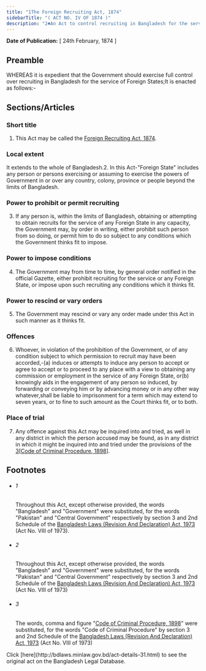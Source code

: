 ```yaml
---
title: "1The Foreign Recruiting Act, 1874"
sidebarTitle: "( ACT NO. IV OF 1874 )"
description: "2♣An Act to control recruiting in Bangladesh for the service of Foreign States."
---
```


**Date of Publication:** [ 24th February, 1874 ]

## Preamble

WHEREAS it is expedient that the Government should exercise full control over recruiting in Bangladesh for the service of Foreign States;It is enacted as follows:-

## Sections/Articles

### Short title

1. This Act may be called the [Foreign Recruiting Act, 1874](/act-31.html "Foreign Recruiting Act, 1874").

### Local extent

It extends to the whole of Bangladesh.2. In this Act-"Foreign State" includes any person or persons exercising or assuming to exercise the powers of Government in or over any country, colony, province or people beyond the limits of Bangladesh.

### Power to prohibit or permit recruiting

3. If any person is, within the limits of Bangladesh, obtaining or attempting to obtain recruits for the service of any Foreign State in any capacity, the Government may, by order in writing, either prohibit such person from so doing, or permit him to do so subject to any conditions which the Government thinks fit to impose.

### Power to impose conditions

4. The Government may from time to time, by general order notified in the official Gazette, either prohibit recruiting for the service or any Foreign State, or impose upon such recruiting any conditions which it thinks fit.

### Power to rescind or vary orders

5. The Government may rescind or vary any order made under this Act in such manner as it thinks fit.

### Offences

6. Whoever, in violation of the prohibition of the Government, or of any condition subject to which permission to recruit may have been accorded,-(a) induces or attempts to induce any person to accept or agree to accept or to proceed to any place with a view to obtaining any commission or employment in the service of any Foreign State, or(b) knowingly aids in the engagement of any person so induced, by forwarding or conveying him or by advancing money or in any other way whatever,shall be liable to imprisonment for a term which may extend to seven years, or to fine to such amount as the Court thinks fit, or to both.

### Place of trial

7. Any offence against this Act may be inquired into and tried, as well in any district in which the person accused may be found, as in any district in which it might be inquired into and tried under the provisions of the [3](1)[[Code of Criminal Procedure, 1898](/act-75.html "Code of Criminal Procedure, 1898")].

## Footnotes

- ###### 1

  Throughout this Act, except otherwise provided, the words "Bangladesh" and "Government" were substituted, for the words "Pakistan" and "Central Government" respectively by section 3 and 2nd Schedule of the [Bangladesh Laws (Revision And Declaration) Act, 1973](/act-430.html "Bangladesh Laws (Revision And Declaration) Act, 1973") (Act No. VIII of 1973).

- ###### 2

  Throughout this Act, except otherwise provided, the words "Bangladesh" and "Government" were substituted, for the words "Pakistan" and "Central Government" respectively by section 3 and 2nd Schedule of the [Bangladesh Laws (Revision And Declaration) Act, 1973](/act-430.html "Bangladesh Laws (Revision And Declaration) Act, 1973") (Act No. VIII of 1973)

- ###### 3

  The words, comma and figure "[Code of Criminal Procedure, 1898](/act-75.html "Code of Criminal Procedure, 1898")" were substituted, for the words "Code of Criminal Procedure" by section 3 and 2nd Schedule of the [Bangladesh Laws (Revision And Declaration) Act, 1973](/act-430.html "Bangladesh Laws (Revision And Declaration) Act, 1973") (Act No. VIII of 1973)

<Note>
  Click [here](http://bdlaws.minlaw.gov.bd/act-details-31.html) to see the original act on the Bangladesh Legal Database.
</Note>
